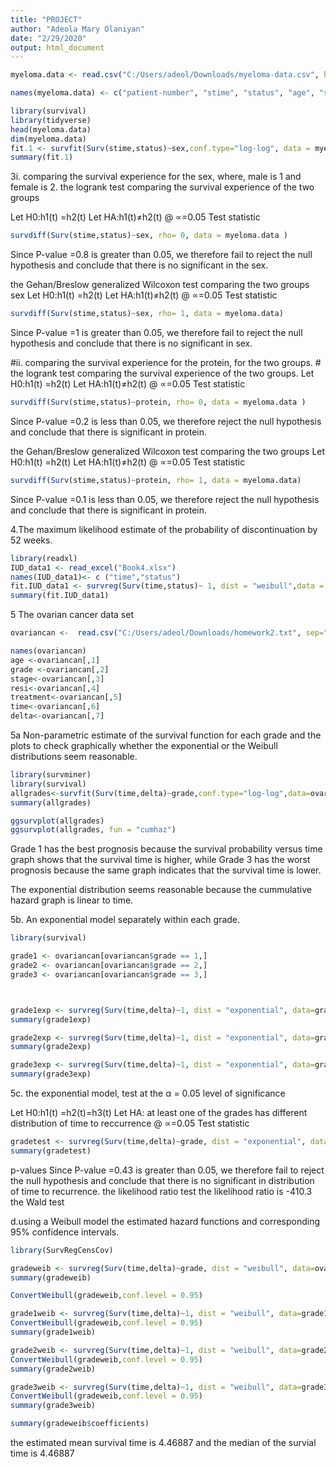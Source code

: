---
title: "PROJECT"
author: "Adeola Mary Olaniyan"
date: "2/29/2020"
output: html_document
---

```{r}
myeloma.data <- read.csv("C:/Users/adeol/Downloads/myeloma-data.csv", header=FALSE)

names(myeloma.data) <- c("patient-number", "stime", "status", "age", "sex", "bun", "ca", "hb", "p-cells", "protein")

library(survival)
library(tidyverse)
head(myeloma.data)
dim(myeloma.data)
fit.1 <- survfit(Surv(stime,status)~sex,conf.type="log-log", data = myeloma.data)
summary(fit.1)
```

3i. comparing the survival experience for the sex, where, male is 1 and female is 2.
the logrank test comparing the survival experience of the two groups

Let   H0:h1(t) =h2(t)
Let   HA:h1(t)≠h2(t)
@ ∝=0.05
Test statistic
```{r}
survdiff(Surv(stime,status)~sex, rho= 0, data = myeloma.data )
```

Since P-value =0.8 is greater than 0.05, we therefore fail to reject the null hypothesis and conclude that there is no significant in the sex.

 the Gehan/Breslow generalized Wilcoxon test comparing the two groups sex
Let   H0:h1(t) =h2(t)
Let   HA:h1(t)≠h2(t)
@ ∝=0.05
Test statistic

```{r}
survdiff(Surv(stime,status)~sex, rho= 1, data = myeloma.data)
```

Since P-value =1 is greater than 0.05, we therefore fail to reject the null hypothesis and conclude that there is no significant in sex.

#ii. comparing the survival experience for the protein, for the two groups.
# the logrank test comparing the survival experience of the two groups.
Let   H0:h1(t) =h2(t)
Let   HA:h1(t)≠h2(t)
@ ∝=0.05
Test statistic
```{r}
survdiff(Surv(stime,status)~protein, rho= 0, data = myeloma.data )
```


Since P-value =0.2 is less than 0.05, we therefore reject the null hypothesis and conclude that there is significant in protein.

the Gehan/Breslow generalized Wilcoxon test comparing the two groups
Let   H0:h1(t) =h2(t)
Let   HA:h1(t)≠h2(t)
@ ∝=0.05
Test statistic


```{r}
survdiff(Surv(stime,status)~protein, rho= 1, data = myeloma.data)
```
Since P-value =0.1 is less than 0.05, we therefore reject the null hypothesis and conclude that there is significant in protein.

4.The maximum likelihood estimate of the probability of discontinuation by 52 weeks.
```{r}
library(readxl)
IUD_data1 <- read_excel("Book4.xlsx")
names(IUD_data1)<- c ("time","status")
fit.IUD_data1 <- survreg(Surv(time,status)~ 1, dist = "weibull",data = IUD_data1)
summary(fit.IUD_data1)
```


5 The ovarian cancer data set

```{r}
ovariancan <-  read.csv("C:/Users/adeol/Downloads/homework2.txt", sep="")

names(ovariancan)
age <-ovariancan[,1] 
grade <-ovariancan[,2] 
stage<-ovariancan[,3]
resi<-ovariancan[,4]
treatment<-ovariancan[,5]
time<-ovariancan[,6]
delta<-ovariancan[,7]
```

5a Non-parametric estimate of the survival function for each grade and  the plots to check graphically whether the exponential or the Weibull distributions seem reasonable.
```{r}
library(survminer)
library(survival)
allgrades<-survfit(Surv(time,delta)~grade,conf.type="log-log",data=ovariancan)
summary(allgrades)

ggsurvplot(allgrades)
ggsurvplot(allgrades, fun = "cumhaz")
```

Grade 1 has the best prognosis because the survival probability versus time graph shows that the survival time is higher, while Grade 3 has the worst prognosis because the same graph indicates that the survival time is lower.

The exponential distribution seems reasonable because the cummulative hazard graph is linear to time.

5b. An exponential model separately within each grade.


```{r}
library(survival)

grade1 <- ovariancan[ovariancan$grade == 1,]
grade2 <- ovariancan[ovariancan$grade == 2,]
grade3 <- ovariancan[ovariancan$grade == 3,]



grade1exp <- survreg(Surv(time,delta)~1, dist = "exponential", data=grade1)
summary(grade1exp)

grade2exp <- survreg(Surv(time,delta)~1, dist = "exponential", data=grade2)
summary(grade2exp)

grade3exp <- survreg(Surv(time,delta)~1, dist = "exponential", data=grade3)
summary(grade3exp)
```



5c. the exponential model, test at the α = 0.05 level of significance

Let   H0:h1(t) =h2(t)=h3(t)
Let   HA: at least one of the grades has different distribution of time to reccurrence
@ ∝=0.05
Test statistic


```{r}
gradetest <- survreg(Surv(time,delta)~grade, dist = "exponential", data=ovariancan)
summary(gradetest)
```


 p-values 
Since P-value =0.43 is greater than 0.05, we therefore fail to reject the null hypothesis and conclude that there is no significant in distribution of time to  recurrence.
 the likelihood ratio test
the likelihood ratio is -410.3
the Wald test

d.using a Weibull model
the estimated hazard functions and corresponding 95% confidence intervals.
```{r}
library(SurvRegCensCov)

gradeweib <- survreg(Surv(time,delta)~grade, dist = "weibull", data=ovariancan)
summary(gradeweib)

ConvertWeibull(gradeweib,conf.level = 0.95)

grade1weib <- survreg(Surv(time,delta)~1, dist = "weibull", data=grade1)
ConvertWeibull(gradeweib,conf.level = 0.95)
summary(grade1weib)

grade2weib <- survreg(Surv(time,delta)~1, dist = "weibull", data=grade2)
ConvertWeibull(gradeweib,conf.level = 0.95)
summary(grade2weib)

grade3weib <- survreg(Surv(time,delta)~1, dist = "weibull", data=grade3)
ConvertWeibull(gradeweib,conf.level = 0.95)
summary(grade3weib)

summary(gradeweib$coefficients)

```
the estimated mean survival time is 4.46887 and the median of the survial time is 4.46887
